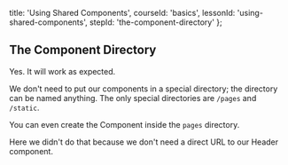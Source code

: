 
  title: 'Using Shared Components',
  courseId: 'basics',
  lessonId: 'using-shared-components',
  stepId: 'the-component-directory'
};

## The Component Directory

Yes. It will work as expected.

We don't need to put our components in a special directory; the directory can be named anything. The only special directories are `/pages` and `/static`.

You can even create the Component inside the `pages` directory.

Here we didn't do that because we don't need a direct URL to our Header component.

